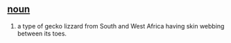 {{rfd}}
== [[noun]] ==
#a type of gecko lizzard from South and West Africa having skin webbing between its toes.